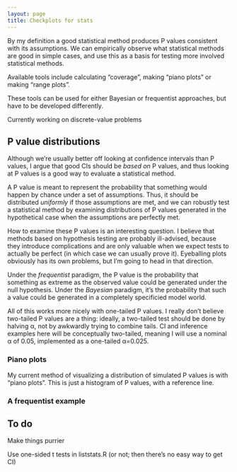 ```yaml
---
layout: page
title: Checkplots for stats
---
```


By my definition a good statistical method produces P values consistent with its assumptions. We can empirically observe what statistical methods are good in simple cases, and use this as a basis for testing more involved statistical methods.

Available tools include calculating "coverage", making "piano plots" or making "range plots".

These tools can be used for either Bayesian or frequentist approaches, but have to be developed differently.

Currently working on discrete-value problems

## P value distributions

Although we're usually better off looking at confidence intervals than P values, I argue that good CIs should be _based on_ P values, and thus looking at P values is a good way to evaluate a statistical method.

A P value is meant to represent the probability that something would happen by chance under a set of assumptions. Thus, it should be distributed _uniformly_ if those assumptions are met, and we can robustly test a statistical method by examining distributions of P values generated in the hypothetical case when the assumptions are perfectly met.

How to examine these P values is an interesting question. I believe that methods based on hypothesis testing are probably ill-advised, because they introduce complications and are only valuable when we expect tests to actually be perfect (in which case we can usually prove it). Eyeballing plots obviously has its own problems, but I'm going to head in that direction.

Under the _frequentist_ paradigm, the P value is the probability that something as extreme as the observed value could be generated under the null hypothesis. Under the _Bayesian_ paradigm, it's the probability that such a value could be generated in a completely specificied model world.

All of this works more nicely with one-tailed P values. I really don't believe two-tailed P values are a thing: ideally, a two-tailed test should be done by halving α, not by awkwardly trying to combine tails. CI and inference examples here will be conceptually two-tailed, meaning I will use a nominal α of 0.05, implemented as a one-tailed α=0.025.

### Piano plots

My current method of visualizing a distribution of simulated P values is with “piano plots”. This is just a histogram of P values, with a reference line.

### A frequentist example


## To do

Make things purrier

Use one-sided t tests in liststats.R (or not; then there's no easy way to get CI)
